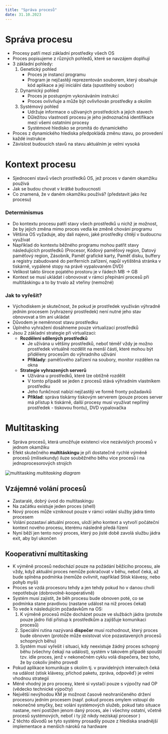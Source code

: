 ```yaml
---
title: "Správa procesů"
date: 31.10.2023
---
```

# Správa procesu
- Procesy patří mezi základní prostředky všech OS
- Proces popisujeme z různých pohledů, které se navzájem doplňují
- 3 základní pohledy:
    1. Genetický pohled 
        - Proces je instancí programu
        - Program je nejčastěji reprezentován souborem, který obsahuje kód aplikace a její iniciální data (spustitelný soubor)
    2. Dynamický pohled
        - Proces je postupným vykonáváním instrukcí
        - Proces ovlivňuje a může být ovlivňován prostředky a okolím
    3. Systémový pohled
        - Udržuje informace o užívaných prostředcích a jejich stavech
        - Důležitou vlastností procesu je jeho jednoznačná identifikace mezi všemi ostatními procesy
        - Systémové hledisko se promítá do dynamického
- Proces z dynamického hlediska předpokládá změnu stavu, po provedení každé instrukce
- Závislost budoucích stavů na stavu aktuálním je velmi vysoká

# Kontext procesu
- Sjednocení stavů všech prostředků OS, jež proces v daném okamžiku používá
- Jak se budou chovat v krátké budoucnosti
- Co znamená, že v daném okamžiku používá? (představit jako řez procesu)
### Determinismus
- Do kontextu procesu patří stavy všech prostředků u nichž je možnost, že by jejich změna mimo proces vedla ke změně chování programu
- Většina OS vyžaduje, aby dali najevo, jaké prostředky chtějí v budoucnu využívat
- Například do kontextu běžného programu mohou patřit stavy následujících prostředků (Procesor, Kódový paměťový region, Datový paměťový region, Zásobník, Paměť grafické karty, Paměť disku, buffery a registry zabudované do periferních zařízení, napůl vytištěná stránka v tiskárně, vypálené stopy na právě vypalovaném DVD)
- Velikost takto široce pojatého prostoru je v řádech MB -> GB
- Kontext se musí ukládat i obnovovat v rámci přepínání procesů při multitáskingu a to by trvalo až vteřiny (nemožné)
### Jak to vyřešit?
- Východiskem je skutečnost, že pokud je prostředek využíván výhradně jedním procesem (vyhrazený prostředek) není nutné jeho stav obnovovat a tím ani ukládat
- Důvodem je neměnnost stavu prostředku
- Úplného vyhražení dosáhneme pouze virtualizací prostředků
- Jsou 2 základní strategie při virtualizaci:
    - **Rozdělení sdílených prostředků**
        - Je užívána u většiny prostředků, neboť téměř vždy je možno prostředek virtuálně rozdělit na menší části, které mohou být přiděleny procesům do výhradního užívání
        - **Příklady**: paměťového zařízení na soubory, monitor rozdělen na okna
    - **Strategie vyhrazených serverů**
        - Užívána u prostředků, které lze obtížně rozdělit
        - V tomto případě se jeden z procesů stává výhradním vlastníkem prostředku
        - Jeho funkčnost nabízí nejčastěji ve formě fronty požadavků
        - **Příklad**: správa tiskárny tiskovým serverem (pouze proces server má přístup k tiskárně, další procesy musí využívat nepřímý prostředek - tiskovou frontu), DVD vypalovačka

# Multitasking
- Správa procesů, která umožňuje existenci více nezávislých procesů v jednom okamžiku
- Efekt skutečného **multitáskingu** je při dostatečně rychlé výměně procesů (milisekundy) iluze souběžného běhu více procesů i na jednoprocesorových strojích

<div class="center">

![multitasking](./imgs/multitasking.jpg)
*multitasking diagram*

</div>

## Vzájemné volání procesů
- Zastaralé, dobrý úvod do multitaskingu
- Na začátku existuje jeden proces (shell)
- Nový proces může vzniknout pouze v rámci volání služby jádra tímto procesem
- Volání pozastaví aktuální proces, uloží jeho kontext a vytvoří počáteční kontext nového procesu, kterému následně předá řízení
- Nyní běží jen tento nový proces, který po jisté době zavolá službu jádra exit, aby byl ukončen

## Kooperativní multitasking
- K výměně procesů nedochází pouze na požádání běžícího procesu, ale vždy, když aktuální proces nemůže pokračovat v běhu, neboť čeká, až bude splněna podmínka (nemůže ovlivnit, například Stisk klávesy, nebo pohyb myši)
- Proces se vzdá procesoru tehdy a jen tehdy pokud ho v danou chvíli nepotřebuje (dobrovolně-kooperativně)
- Systém musí zajistit, že běh procesu bude obnoven poté, co se podmínka stane pravdivou (nastane událost na niž proces čekal)
- To vede k následujícím požadavkům na OS:
    1. K výměně procesů může docházet pouze ve službách jádra (protože pouze jádro řídí přístup k prostředkům a zajišťuje komunikaci procesů)
    2. Speciální rutina nazývaná **dispečer** musí rozhodnout, který proces bude obnoven (protože může existovat více pozastavených procesů schopných běhu)
    3. Systém musí vyřešit i situaci, kdy neexistuje žádný proces schopný běhu (všechny čekají na událost), systém v takovém případě spouští tzv. idle proces, jenž v nekonečném cyklu volá dispečera, bez toho, že by cokoliv jiného provedl
- Pokud aplikace komunikuje s okolím tj. v pravidelných intervalech čeká na událost (stisk klávesy, příchod paketu, zpráva, odpověď) je velmi vhodnou strategií
- Méně vhodný je pro procesy, které si vystačí pouze s výpočty nad OP (vědecko technické výpočty)
- Největší nevýhodou KM je možnost časově neohraničeného držení procesoru jedním procesem (např. pokud proces omylem vstoupí do nekonečné smyčky, bez volání systémových služeb, pokud tato situace nastane, není postižen jenom daný proces, ale i všechny ostatní, včetně procesů systémových, neboť i ty již nikdy nezískají procesor )
- Z těchto důvodů se tyto systémy prosadily pouze z hlediska snadnější implementace a menších nároků na hardware
